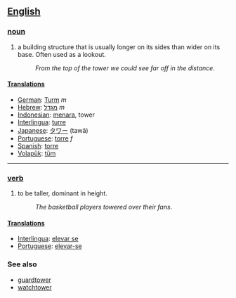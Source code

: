 == [[English]] ==

=== [[noun]] ===
#a building structure that is usually longer on its sides than wider on its base. Often used as a lookout.
#:''From the top of the tower we could see far off in the distance''.

==== [[Translation]]s ====
*[[German]]: [[Turm]] ''m''
*[[Hebrew]]: [[מגדל]] ''m''
*[[Indonesian]]: [[menara]], tower
*[[Interlingua]]: [[turre]]
*[[Japanese]]: [[タワー]] (tawā)
*[[Portuguese]]: [[torre]] ''f''
*[[Spanish]]: [[torre]]
*[[Volapük]]: [[tüm]]

----

=== [[verb]] ===
#to be taller, dominant in height.
#:''The basketball players towered over their fans''.

==== [[Translation]]s ====
*[[Interlingua]]: [[elevar se]]
*[[Portuguese]]: [[elevar-se]]

=== See also ===
*[[guardtower]]
*[[watchtower]]